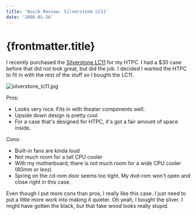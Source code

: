 ```yaml
---
title: 'Quick Review: Silverstone LC11'
date: '2006-01-16'
---
```


# {frontmatter.title}

I recently purchased the [Silverstone LC11](http://www.silverstonetek.com/products-lc11.htm) for my HTPC. I had a $30 case before that did not look great, but did the job. I decided I wanted the HTPC to fit in with the rest of the stuff so I bought the LC11.

![silverstone_lc11.jpg](/images/silverstone_lc11.jpg)

Pros:

- Looks very nice. Fits in with theater components well.
- Upside down design is pretty cool
- For a case that's designed for HTPC, it's got a fair amount of space inside.

Cons:

- Built-in fans are kinda loud
- Not much room for a tall CPU cooler
- With my motherboard, there is not much room for a wide CPU cooler (80mm or less)
- Spring on the cd-rom door seems too tight. My dvd-rom won't open and close right in this case.

Even though I put more cons than pros, I really like this case. I just need to put a little more work into making it quieter. Oh yeah, I bought the silver. I might have gotten the black, but that fake wood looks really stupid.
